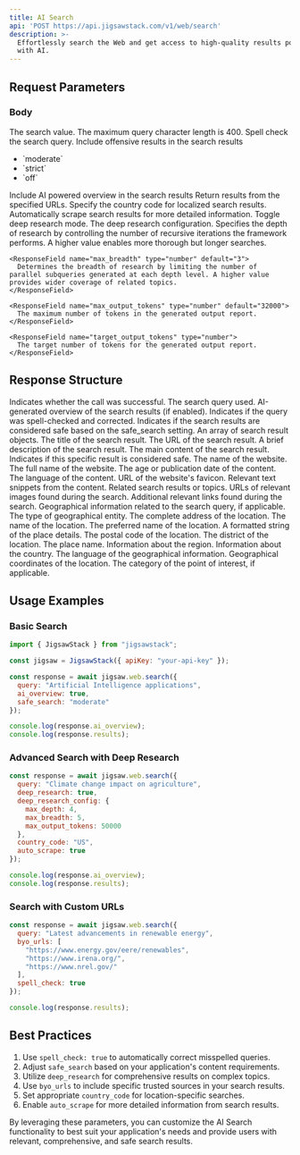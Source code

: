 ```yaml
---
title: AI Search
api: 'POST https://api.jigsawstack.com/v1/web/search'
description: >-
  Effortlessly search the Web and get access to high-quality results powered
  with AI.
---
```



## Request Parameters

### Body

<ParamField body="query" type="string" required>
  The search value. The maximum query character length is 400.
</ParamField>

<ParamField body="spell_check" type="boolean" default="true">
  Spell check the search query.
</ParamField>

<ParamField body="safe_search" type="string" default="moderate">
  Include offensive results in the search results
  <ul>
    <li>`moderate`</li>
    <li>`strict`</li>
    <li>`off`</li>
  </ul>
</ParamField>

<ParamField body="ai_overview" type="boolean" default="true">
  Include AI powered overview in the search results
</ParamField>

<ParamField body="byo_urls" type="string[]">
  Return results from the specified URLs.
</ParamField>

<ParamField body="country_code" type="string">
  Specify the country code for localized search results.
</ParamField>

<ParamField body="auto_scrape" type="boolean">
  Automatically scrape search results for more detailed information.
</ParamField>

<ParamField body="deep_research" type="boolean">
  Toggle deep research mode.
</ParamField>

<ResponseField name="deep_research_config" type="object">
  The deep research configuration.
  <Expandable title="Deep Research Config Object Structure" defaultOpen>
    <ResponseField name="max_depth" type="number" default="3">
      Specifies the depth of research by controlling the number of recursive iterations the framework performs. A higher value enables more thorough but longer searches.
    </ResponseField>

    <ResponseField name="max_breadth" type="number" default="3">
      Determines the breadth of research by limiting the number of parallel subqueries generated at each depth level. A higher value provides wider coverage of related topics.
    </ResponseField>

    <ResponseField name="max_output_tokens" type="number" default="32000">
      The maximum number of tokens in the generated output report.
    </ResponseField>

    <ResponseField name="target_output_tokens" type="number">
      The target number of tokens for the generated output report.
    </ResponseField>

  </Expandable>
</ResponseField>

<Snippet file="header.mdx" />

## Response Structure

<ResponseField name="success" type="boolean">
  Indicates whether the call was successful.
</ResponseField>

<ResponseField name="query" type="string">
  The search query used.
</ResponseField>

<ResponseField name="ai_overview" type="string">
  AI-generated overview of the search results (if enabled).
</ResponseField>

<ResponseField name="spell_fixed" type="boolean">
  Indicates if the query was spell-checked and corrected.
</ResponseField>

<ResponseField name="is_safe" type="boolean">
  Indicates if the search results are considered safe based on the safe_search setting.
</ResponseField>

<ResponseField name="results" type="array">
  An array of search result objects.
  <Expandable title="Result Object Structure" defaultOpen>
    <ResponseField name="title" type="string">
      The title of the search result.
    </ResponseField>
    <ResponseField name="url" type="string">
      The URL of the search result.
    </ResponseField>
    <ResponseField name="description" type="string">
      A brief description of the search result.
    </ResponseField>
    <ResponseField name="content" type="string">
      The main content of the search result.
    </ResponseField>
    <ResponseField name="is_safe" type="boolean">
      Indicates if this specific result is considered safe.
    </ResponseField>
    <ResponseField name="site_name" type="string">
      The name of the website.
    </ResponseField>
    <ResponseField name="site_long_name" type="string">
      The full name of the website.
    </ResponseField>
    <ResponseField name="age" type="string">
      The age or publication date of the content.
    </ResponseField>
    <ResponseField name="language" type="string">
      The language of the content.
    </ResponseField>
    <ResponseField name="favicon" type="string">
      URL of the website's favicon.
    </ResponseField>
    <ResponseField name="snippets" type="array">
      Relevant text snippets from the content.
    </ResponseField>
    <ResponseField name="related_index" type="array">
      Related search results or topics.
    </ResponseField>
  </Expandable>
</ResponseField>

<ResponseField name="image_urls" type="array">
  URLs of relevant images found during the search.
</ResponseField>

<ResponseField name="links" type="array">
  Additional relevant links found during the search.
</ResponseField>

<ResponseField name="geo_results" type="array">
  Geographical information related to the search query, if applicable.
  <Expandable title="Geo Result Object Structure" defaultOpen>
    <ResponseField name="type" type="string">
      The type of geographical entity.
    </ResponseField>
    <ResponseField name="full_address" type="string">
      The complete address of the location.
    </ResponseField>
    <ResponseField name="name" type="string">
      The name of the location.
    </ResponseField>
    <ResponseField name="name_preferred" type="string">
      The preferred name of the location.
    </ResponseField>
    <ResponseField name="place_formatted" type="string">
      A formatted string of the place details.
    </ResponseField>
    <ResponseField name="postcode" type="string">
      The postal code of the location.
    </ResponseField>
    <ResponseField name="district" type="string">
      The district of the location.
    </ResponseField>
    <ResponseField name="place" type="string">
      The place name.
    </ResponseField>
    <ResponseField name="region" type="object">
      Information about the region.
    </ResponseField>
    <ResponseField name="country" type="object">
      Information about the country.
    </ResponseField>
    <ResponseField name="language" type="string">
      The language of the geographical information.
    </ResponseField>
    <ResponseField name="geoloc" type="object">
      Geographical coordinates of the location.
    </ResponseField>
    <ResponseField name="poi_category" type="string">
      The category of the point of interest, if applicable.
    </ResponseField>
  </Expandable>
</ResponseField>

<SearchSnippet />

## Usage Examples

### Basic Search

```javascript
import { JigsawStack } from "jigsawstack";

const jigsaw = JigsawStack({ apiKey: "your-api-key" });

const response = await jigsaw.web.search({
  query: "Artificial Intelligence applications",
  ai_overview: true,
  safe_search: "moderate"
});

console.log(response.ai_overview);
console.log(response.results);
```

### Advanced Search with Deep Research

```javascript
const response = await jigsaw.web.search({
  query: "Climate change impact on agriculture",
  deep_research: true,
  deep_research_config: {
    max_depth: 4,
    max_breadth: 5,
    max_output_tokens: 50000
  },
  country_code: "US",
  auto_scrape: true
});

console.log(response.ai_overview);
console.log(response.results);
```

### Search with Custom URLs

```javascript
const response = await jigsaw.web.search({
  query: "Latest advancements in renewable energy",
  byo_urls: [
    "https://www.energy.gov/eere/renewables",
    "https://www.irena.org/",
    "https://www.nrel.gov/"
  ],
  spell_check: true
});

console.log(response.results);
```

## Best Practices

1. Use `spell_check: true` to automatically correct misspelled queries.
2. Adjust `safe_search` based on your application's content requirements.
3. Utilize `deep_research` for comprehensive results on complex topics.
4. Use `byo_urls` to include specific trusted sources in your search results.
5. Set appropriate `country_code` for location-specific searches.
6. Enable `auto_scrape` for more detailed information from search results.

By leveraging these parameters, you can customize the AI Search functionality to best suit your application's needs and provide users with relevant, comprehensive, and safe search results.
